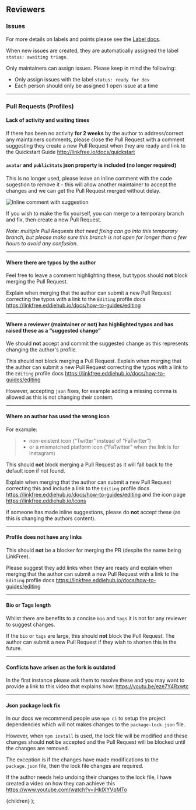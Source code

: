 
## Reviewers

### Issues

For more details on labels and points please see the [Label docs](/docs/contributing/labels).

When new issues are created, they are automatically assigned the label `status: awaiting triage`.

Only maintainers can assign issues. Please keep in mind the following:

- Only assign issues with the label `status: ready for dev`
- Each person should only be assigned 1 open issue at a time

---

### Pull Requests (Profiles)

#### Lack of activity and waiting times

If there has been no activity **for 2 weeks** by the author to address/correct any maintainers comments, please close the Pull Request with a comment suggesting they create a new Pull Request when they are ready and link to the Quickstart Guide http://linkfree.io/docs/quickstart

#### `avatar` and `publicStats` json property is included (no longer required)

This is no longer used, please leave an inline comment with the code sugestion to remove it - this will allow another maintainer to accept the changes and we can get the Pull Request merged without delay.

![Inline comment with suggestion](https://user-images.githubusercontent.com/624760/229017041-afa55fd0-7c09-40b7-bbd0-5f081630d01e.png)

If you wish to make the fix yourself, you can merge to a temporary branch and fix, then create a new Pull Request.

_Note: multiple Pull Requests that need fixing can go into this temporary branch, but please make sure this branch is not open for longer than a few hours to avoid any confusion._

---

#### Where there are typos by the author

Feel free to leave a comment highlighting these, but typos should **not** block merging the Pull Request.

Explain when merging that the author can submit a new Pull Request correcting the typos with a link to the `Editing` profile docs https://linkfree.eddiehub.io/docs/how-to-guides/editing

---

#### Where a reviewer (maintainer or not) has highlighted typos and has raised these as a “suggested change”

We should **not** accept and commit the suggested change as this represents changing the author's profile.

This should not block merging a Pull Request. Explain when merging that the author can submit a new Pull Request correcting the typos with a link to the `Editing` profile docs https://linkfree.eddiehub.io/docs/how-to-guides/editing

However, accepting `json` fixes, for example adding a missing comma is allowed as this is not changing their content.

---

#### Where an author has used the wrong icon

For example:

> - non-existent icon (“Twitter” instead of “FaTwitter”)
> - or a mismatched platform icon (“FaTwitter” when the link is for Instagram)

This should **not** block merging a Pull Request as it will fall back to the default icon if not found.

Explain when merging that the author can submit a new Pull Request correcting this and include a link to the `Editing` profile docs https://linkfree.eddiehub.io/docs/how-to-guides/editing and the icon page https://linkfree.eddiehub.io/icons

If someone has made inline suggestions, please do **not** accept these (as this is changing the authors content).

---

#### Profile does not have any links

This should **not** be a blocker for merging the PR (despite the name being LinkFree).

Please suggest they add links when they are ready and explain when merging that the author can submit a new Pull Request with a link to the `Editing` profile docs https://linkfree.eddiehub.io/docs/how-to-guides/editing

---

#### Bio or Tags length

Whilst there are benefits to a concise `bio` and `tags` it is not for any reviewer to suggest changes.

If the `bio` or `tags` are large, this should **not** block the Pull Request. The author can submit a new Pull Request if they wish to shorten this in the future.

---

#### Conflicts have arisen as the fork is outdated

In the first instance please ask them to resolve these and you may want to provide a link to this video that explains how: https://youtu.be/eze7Y4Rxwtc

---

#### Json package lock fix

In our docs we recommend people use `npm ci` to setup the project dependencies which will not makes changes to the `package-lock.json` file.

However, when `npm install` is used, the lock file will be modified and these changes should **not** be accepted and the Pull Request will be blocked until the changes are removed.

The exception is if the changes have made modifications to the `package.json` file, then the lock file changes are required.

If the author needs help undoing their changes to the lock file, I have created a video on how they can achieve this https://www.youtube.com/watch?v=jHkIXYVpMTo

  <DocsLayout title="LinkFree Maintainers Documentation" section="Contributing" name="Reviewers">{children}</DocsLayout>
);
